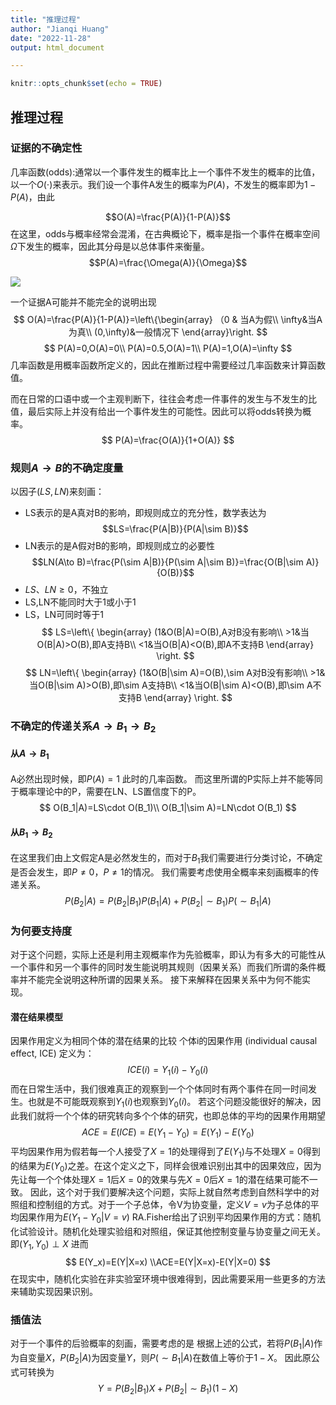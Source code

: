 ```yaml
---
title: "推理过程"
author: "Jianqi Huang"
date: "2022-11-28"
output: html_document

---
```


```r
knitr::opts_chunk$set(echo = TRUE)
```

## 推理过程
### 证据的不确定性

几率函数(odds):通常以一个事件发生的概率比上一个事件不发生的概率的比值，以一个$O(\cdot)$来表示。我们设一个事件A发生的概率为$P(A)$，不发生的概率即为$1-P(A)$，由此

$$O(A)=\frac{P(A)}{1-P(A)}$$
在这里，odds与概率经常会混淆，在古典概论下，概率是指一个事件在概率空间$\Omega$下发生的概率，因此其分母是以总体事件来衡量。
$$P(A)=\frac{\Omega(A)}{\Omega}$$

![](oddsRatioExcel0.png)

一个证据A可能并不能完全的说明出现
$$
O(A)=\frac{P(A)}{1-P(A)}=\left\{\begin{array}
（0 & 当A为假\\
\infty&当A为真\\
(0,\infty)&一般情况下
\end{array}\right.
$$
$$
P(A)=0,O(A)=0\\
P(A)=0.5,O(A)=1\\
P(A)=1,O(A)=\infty
$$
几率函数是用概率函数所定义的，因此在推断过程中需要经过几率函数来计算函数值。

而在日常的口语中或一个主观判断下，往往会考虑一件事件的发生与不发生的比值，最后实际上并没有给出一个事件发生的可能性。因此可以将odds转换为概率。
$$
P(A)=\frac{O(A)}{1+O(A)}
$$

### 规则$A\to B$的不确定度量
以因子$(LS,LN)$来刻画：

- LS表示的是A真对B的影响，即规则成立的充分性，数学表达为
$$LS=\frac{P(A|B)}{P(A|\sim B)}$$
- LN表示的是A假对B的影响，即规则成立的必要性
$$LN(A\to B)=\frac{P(\sim A|B)}{P(\sim A|\sim B)}=\frac{O(B|\sim A)}{O(B)}$$
- $LS、LN\geq 0$，不独立
- LS,LN不能同时大于1或小于1
- LS，LN可同时等于1
$$
LS=\left\{
\begin{array}
(1&O(B|A)=O(B),A对B没有影响\\
>1&当O(B|A)>O(B),即A支持B\\
<1&当O(B|A)<O(B),即A不支持B
\end{array}
\right.
$$
$$
LN=\left\{
\begin{array}
(1&O(B|\sim A)=O(B),\sim A对B没有影响\\
>1&当O(B|\sim A)>O(B),即\sim A支持B\\
<1&当O(B|\sim A)<O(B),即\sim A不支持B
\end{array}
\right.
$$





### 不确定的传递关系$A\to B_1\to B_2$
#### 从$A\to B_1$
A必然出现时候，即$P(A)=1$
此时的几率函数。
而这里所谓的P实际上并不能等同于概率理论中的P，需要在LN、LS置信度下的P。
$$
O(B_1|A)=LS\cdot O(B_1)\\
O(B_1|\sim A)=LN\cdot O(B_1)
$$


#### 从$B_1\to B_2$
在这里我们由上文假定A是必然发生的，而对于$B_1$我们需要进行分类讨论，不确定是否会发生，即$P\neq 0，P\neq 1$的情况。
我们需要考虑使用全概率来刻画概率的传递关系。
$$
P(B_2|A)=P(B_2|B_1)P(B_1|A)+P(B_2|\sim B_1)P(\sim B_1|A)
$$


### 为何要支持度
对于这个问题，实际上还是利用主观概率作为先验概率，即认为有多大的可能性从一个事件和另一个事件的同时发生能说明其规则（因果关系）而我们所谓的条件概率并不能完全说明这种所谓的因果关系。
接下来解释在因果关系中为何不能实现。

#### 潜在结果模型
因果作用定义为相同个体的潜在结果的比较
个体i的因果作用 (individual causal effect, ICE) 定义为：
$$ICE(i)=Y_1(i)-Y_0(i)$$
而在日常生活中，我们很难真正的观察到一个个体同时有两个事件在同一时间发生。也就是不可能既观察到$Y_1(i)$也观察到$Y_0(i)$。
若这个问题没能很好的解决，因此我们就将一个个体的研究转向多个个体的研究，也即总体的平均的因果作用期望
$$ACE=E(ICE)=E(Y_1-Y_0)=E(Y_1)-E(Y_0)$$
平均因果作用为假若每一个人接受了$X=1$的处理得到了$E(Y_1)$与不处理$X=0$得到的结果为$E(Y_0)$之差。在这个定义之下，同样会很难识别出其中的因果效应，因为先让每一个个体处理$X=1$后$X=0$的效果与先$X=0$后$X=1$的潜在结果可能不一致。
因此，这个对于我们要解决这个问题，实际上就自然考虑到自然科学中的对照组和控制组的方式。对于一个子总体，令V为协变量，定义$V=v$为子总体的平均因果作用为$E(Y_1-Y_0|V=v)$
RA.Fisher给出了识别平均因果作用的方式：随机化试验设计。随机化处理实验组和对照组，保证其他控制变量与协变量之间无关。即$(Y_1,Y_0)\perp X$
进而
$$
E(Y_x)=E(Y|X=x)
\\ACE=E(Y|X=x)-E(Y|X=0)
$$
在现实中，随机化实验在非实验室环境中很难得到，因此需要采用一些更多的方法来辅助实现因果识别。



### 插值法
对于一个事件的后验概率的刻画，需要考虑的是
根据上述的公式，若将$P(B_1|A)$作为自变量$X$，$P(B_2|A)$为因变量$Y$，则$P(\sim B_1|A)$在数值上等价于$1-X$。
因此原公式可转换为
$$Y=P(B_2|B_1)X+P(B_2|\sim B_1)(1-X)$$






